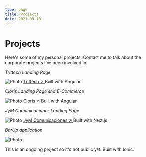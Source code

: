 ```yaml
---
type: page
title: Projects
date: 2021-03-18
---
```


# Projects

Here's some of my personal projects. Contact me to talk about the corporate projects I've been involved in.


_Trittech Landing Page_

<Image
  src="/images/trittech.png"
  alt="Photo"
  width={1125}
  height={750}
  priority
  className="next-image"
/>
[Trittech ↗ ](https://trittech.com.ar/) Built with Angular

_Cloris Landing Page and E-Commerce_

<Image
  src="/images/cloris.png"
  alt="Photo"
  width={1125}
  height={750}
  priority
  className="next-image"
/>
[Cloris ↗ ](https://cloris.netlify.app/) Built with Angular

_JyM Comunicaciones Landing Page_

<Image
  src="/images/jym.png"
  alt="Photo"
  width={1125}
  height={750}
  priority
  className="next-image"
/>
[JyM Comunicaciones ↗ ](https://jym.vercel.app/) Built with Next.js

_BarUp application_

<Image
  src="/images/barupmobile.png"
  alt="Photo"
  width={1125}
  height={750}
  priority
  className="next-image"
/>

This is an ongoing project so it's not public yet. Built with Ionic.
